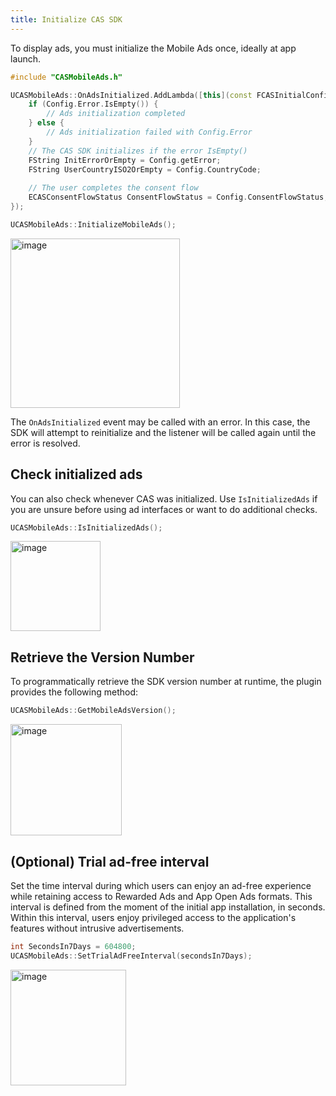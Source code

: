 ```yaml
---
title: Initialize CAS SDK
---
```


To display ads, you must initialize the Mobile Ads once, ideally at app launch.  

```cpp
#include "CASMobileAds.h"

UCASMobileAds::OnAdsInitialized.AddLambda([this](const FCASInitialConfig &Config) {
    if (Config.Error.IsEmpty()) {
        // Ads initialization completed
    } else {
        // Ads initialization failed with Config.Error
    }
    // The CAS SDK initializes if the error IsEmpty()
    FString InitErrorOrEmpty = Config.getError;
    FString UserCountryISO2OrEmpty = Config.CountryCode;
    
    // The user completes the consent flow
    ECASConsentFlowStatus ConsentFlowStatus = Config.ConsentFlowStatus; 
});

UCASMobileAds::InitializeMobileAds();
```
<Image width="271" alt="image" src="/assets/unreal/Initialize-CAS-1.png" />

The `OnAdsInitialized` event may be called with an error. In this case, the SDK will attempt to reinitialize and the listener will be called again until the error is resolved.

## Check initialized ads
You can also check whenever CAS was initialized. Use `IsInitializedAds` if you are unsure before using ad interfaces or want to do additional checks.
```cpp
UCASMobileAds::IsInitializedAds();
```

<Image width="144" alt="image" src="/assets/unreal/Initialize-CAS-2.png" />

## Retrieve the Version Number
To programmatically retrieve the SDK version number at runtime, the plugin provides the following method:
```cpp
UCASMobileAds::GetMobileAdsVersion();
```

<Image width="178" alt="image" src="/assets/unreal/Initialize-CAS-3.png" />

## (Optional) Trial ad-free interval
Set the time interval during which users can enjoy an ad-free experience while retaining access
to Rewarded Ads and App Open Ads formats. This interval is defined from the moment of the initial
app installation, in seconds. Within this interval, users enjoy privileged access to the
application's features without intrusive advertisements.

```cpp
int SecondsIn7Days = 604800;
UCASMobileAds::SetTrialAdFreeInterval(secondsIn7Days);
```
<Image width="185" alt="image" src="/assets/unreal/Initialize-CAS-4.png" />

